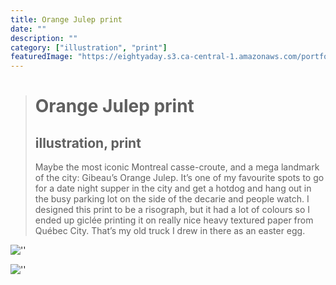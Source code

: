 ```yaml
---
title: Orange Julep print
date: ""
description: ""
category: ["illustration", "print"]
featuredImage: "https://eightyaday.s3.ca-central-1.amazonaws.com/portfolio/orange-julep/orange-julep-preview.jpg"
---
```


> # Orange Julep print
>
> ## illustration, print
>
> Maybe the most iconic Montreal casse-croute, and a mega landmark of the city: Gibeau’s Orange Julep. It’s one of my favourite spots to go for a date night supper in the city and get a hotdog and hang out in the busy parking lot on the side of the decarie and people watch. I designed this print to be a risograph, but it had a lot of colours so I ended up giclée printing it on really nice heavy textured paper from Québec City. That’s my old truck I drew in there as an easter egg.

![''](https://eightyaday.s3.ca-central-1.amazonaws.com/portfolio/orange-julep/orange-julep-01.jpg)

![''](https://eightyaday.s3.ca-central-1.amazonaws.com/portfolio/orange-julep/orange-julep-02.jpg)

